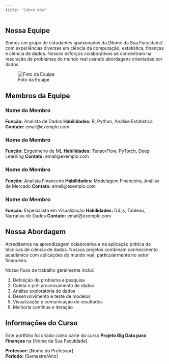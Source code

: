 ```yaml
---
title: "Sobre Nós"
---
```


:::{.content-block}
## Nossa Equipe

Somos um grupo de estudantes apaixonados da [Nome da Sua Faculdade] com experiências diversas em ciência da computação, estatística, finanças e ciência de dados. Nossos esforços colaborativos se concentram na resolução de problemas do mundo real usando abordagens orientadas por dados.

![Foto da Equipe](/api/placeholder/600/300)
:::

:::{.content-block}
## Membros da Equipe

### Nome do Membro
**Função:** Analista de Dados
**Habilidades:** R, Python, Análise Estatística
**Contato:** email@exemplo.com

### Nome do Membro
**Função:** Engenheiro de ML
**Habilidades:** TensorFlow, PyTorch, Deep Learning
**Contato:** email@exemplo.com

### Nome do Membro
**Função:** Analista Financeiro
**Habilidades:** Modelagem Financeira, Análise de Mercado
**Contato:** email@exemplo.com

### Nome do Membro
**Função:** Especialista em Visualização
**Habilidades:** D3.js, Tableau, Narrativa de Dados
**Contato:** email@exemplo.com
:::

:::{.content-block}
## Nossa Abordagem

Acreditamos na aprendizagem colaborativa e na aplicação prática de técnicas de ciência de dados. Nossos projetos combinam conhecimento acadêmico com aplicações do mundo real, particularmente no setor financeiro.

Nosso fluxo de trabalho geralmente inclui:

1. Definição do problema e pesquisa
2. Coleta e pré-processamento de dados
3. Análise exploratória de dados
4. Desenvolvimento e teste de modelos
5. Visualização e comunicação de resultados
6. Melhoria contínua e iteração
:::

:::{.content-block}
## Informações do Curso

Este portfólio foi criado como parte do curso **Projeto Big Data para Finanças** na [Nome da Sua Faculdade].

**Professor:** [Nome do Professor]  
**Período:** [Semestre/Ano]
:::